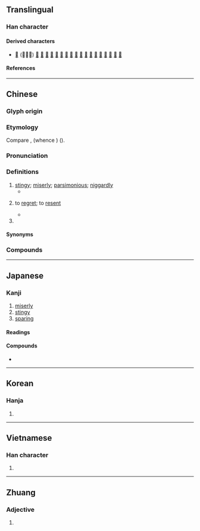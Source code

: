 {{character info}}
{{character info|0xf9ed}}
==Translingual==

===Han character===
{{Han char|rn=30|rad=口|as=04|sn=7|four=00604|canj=YKR|ids=⿱文口}}

====Derived characters====
* [[𰧄]] (⿰石吝) [[𠳺]] [[悋]] [[𢭹]] [[𣵰]] [[𤞼]] [[𧋻]] [[𠞺]] [[𨁮]] [[𨦽]] [[𪊺]] [[𠓬]] [[𠡧]] [[𡘯]] [[𣁔]] [[𡂯]] [[𡫫]] [[𤶾]] [[麐]]

====References====
{{Han ref|kx=0177.130|dkj=03327|dj=0394.180|hdz=10594.040|uh=541D}}
{{Han ref|uh=F9ED}}

----

==Chinese==
{{zh-forms|alt=恡,悋,㖁,𠫤,𠯛,𠯌,𠳈,𠳺,𠲲,𠳻,𠴽,𢙵}}

===Glyph origin===
{{Han etym}}

===Etymology===
Compare {{cog|bo|སྲི||to be thrifty}}, {{w|Central Kuki-Chin languages|Proto-Central-Chin}} {{m|und|*ren||to economize; frugal}} (whence {{cog|lus|ren}}) ({{zh-ref|Geilich, 1994}}).

===Pronunciation===
{{zh-pron
|m=lìn
|m-s=nin4
|c=leon6
|c-t=lun5
|g=
|h=gd=nin4
|j=ling3
|mb=nēng
|md=lêng
|mn=līn/ml:liām
|mn-t=liang6/liêng6
|mn-t_note=liêng6 - Chaozhou
|w=3lin
|x=lin4
|mc=y
|oc=y
|cat=a,v,pn
}}

===Definitions===
{{zh-hanzi}}

# [[stingy]]; [[miserly]]; [[parsimonious]]; [[niggardly]]
#* {{zh-x|子 曰：「如 有 周公 之 才 之 美，使 驕 且 吝，其餘 不足 觀 也 已。」|The Master said, "Though a man have abilities as admirable as those of the duke of Zhou, yet if he be proud and '''niggardly''', those other things are really not worth being looked at."|ref=Analects}}
# {{lb|zh|literary}} to [[regret]]; to [[resent]]
#* {{zh-x|九 三，咸 其 股，執 其 隨，往 吝。|The third NINE, undivided, shows one moving his thighs, and keeping close hold of those whom he follows. Going forward (in this way) will cause '''regret'''.|ref=Yijing-L}}
# {{surname|zh}}

====Synonyms====
{{zh-dial|吝嗇}}

===Compounds===
{{zh-der|不吝金玉|不吝賜教|不吝|吉凶悔吝|吝情|不吝指教|慳吝苦剋|慳吝|吝嗇|吝惜|吝嗇鬼|不吝珠玉|吝色|玼吝|改過不吝|鄙吝|繁言吝嗇|粉吝紅慳|吝毛|介吝|偏吝|儉吝|出內之吝|出納之吝|刻吝|占吝|吝口|吝嫉|吝愛|吝慳|吝簡|吝細|吝道|吝選|吝顧|吝驕|咎吝|嗇吝|困吝|執吝|大吝|小吝|悔吝|惜吝|愛吝|慊吝|慚吝|時吝|榮吝|狹吝|珍吝|疵吝|矜吝|祕吝|節吝|系吝|纖吝|褊吝|貞吝|貪吝|足吝|遺吝|障吝|靳吝|驕吝|黏吝繳繞}}

----

==Japanese==

===Kanji===
{{ja-kanji|grade=|rs=口04}}

# [[miserly]]
# [[stingy]]
# [[sparing]]

====Readings====
{{ja-readings
|goon=りん
|kanon=りん
|kun=お-しむ, しわ-い, やぶさ-か
}}

====Compounds====
* {{ja-r|吝%嗇|りん%しょく}}

----

==Korean==

===Hanja===
{{ko-hanja|린}}

# {{rfdef|ko|sort=口04}}

----

==Vietnamese==

===Han character===
{{vi-readings|reading=lận|rs=口04}}

# {{rfdef|vi|sort=口04}}

----

==Zhuang==

===Adjective===
{{za-head|adjective}}

# {{za-sawndip form of|ningq||small; young (as a child)}}